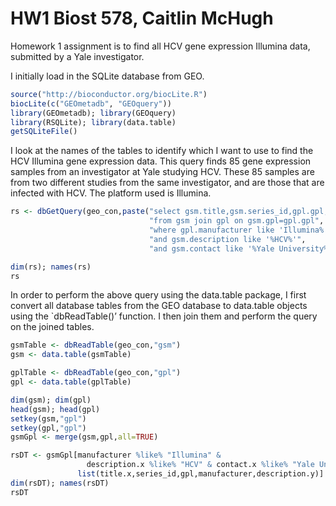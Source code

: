 HW1 Biost 578, Caitlin McHugh
========================================================

Homework 1 assignment is to find all HCV gene expression Illumina data, submitted by a Yale investigator. 

I initially load in the SQLite database from GEO.
```r
source("http://bioconductor.org/biocLite.R")
biocLite(c("GEOmetadb", "GEOquery"))
library(GEOmetadb); library(GEOquery)
library(RSQLite); library(data.table)
getSQLiteFile()
```

I look at the names of the tables to identify which I want to use to find the HCV Illumina gene expression data.
This query finds 85 gene expression samples from an investigator at Yale studying HCV. These 85 samples are from two different studies from the same investigator, and are those that are infected with HCV. The platform used is Illumina.
```r
rs <- dbGetQuery(geo_con,paste("select gsm.title,gsm.series_id,gpl.gpl,gpl.manufacturer,gpl.description",
                               "from gsm join gpl on gsm.gpl=gpl.gpl",
                               "where gpl.manufacturer like 'Illumina%'",
                               "and gsm.description like '%HCV%'",
                               "and gsm.contact like '%Yale University%'"))

dim(rs); names(rs)
rs
```

In order to perform the above query using the data.table package, I first convert all database tables from the GEO database to data.table objects using the `dbReadTable()' function.
I then join them and perform the query on the joined tables.
```r
gsmTable <- dbReadTable(geo_con,"gsm")
gsm <- data.table(gsmTable)

gplTable <- dbReadTable(geo_con,"gpl")
gpl <- data.table(gplTable)

dim(gsm); dim(gpl)
head(gsm); head(gpl)
setkey(gsm,"gpl")
setkey(gpl,"gpl")
gsmGpl <- merge(gsm,gpl,all=TRUE)

rsDT <- gsmGpl[manufacturer %like% "Illumina" &
                 description.x %like% "HCV" & contact.x %like% "Yale University",
               list(title.x,series_id,gpl,manufacturer,description.y)]
dim(rsDT); names(rsDT)
rsDT
```
